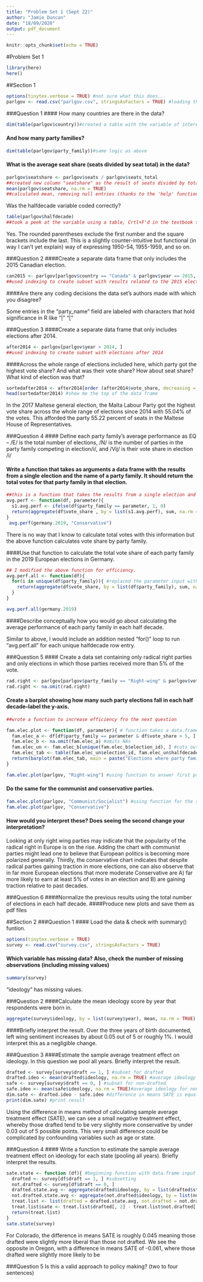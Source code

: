 ```yaml
---
title: "Problem Set 1 (Sept 22)"
author: "Jamie Duncan"
date: "18/09/2020"
output: pdf_document
---
```


```r
knitr::opts_chunk$set(echo = TRUE)
```

#Problem Set 1

```r
library(here)
here()
```

##Section 1
```r
options(tinytex.verbose = TRUE) #not sure what this does...
parlgov <- read.csv("parlgov.csv", stringsAsFactors = TRUE) #loading the data set, which I downloaded into my working directory
```

###Question 1
#### How many countries are there in the data?
```r
dim(table(parlgov$country))#created a table with the variable of interest and used the dimension function to tell me how many table entries there are
```
#### And how many party families?
```r
dim(table(parlgov$party_family))#same logic as above
```

#### What is the average seat share (seats divided by seat total) in the data?
```r
parlgov$seatshare <- parlgov$seats / parlgov$seats_total 
##created new column "seatshare" as the result of seats divided by total seats
mean(parlgov$seatshare, na.rm = TRUE)
##calculated mean, removing null entries (thanks to the 'help' function)
```

Was the halfdecade variable coded correctly?
```r
table(parlgov$halfdecade)
##took a peek at the variable using a table, Crtl+F'd in the textbook to verify accuracy
```
Yes. The rounded parentheses exclude the first number and the square brackets include the last. This is a slightly counter-intuitive but functional (in way I can't yet explain) way of expressing 1950-54, 1955-1959, and so on. 

###Question 2
####Create a separate data frame that only includes the 2015 Canadian election.

```r
can2015 <- parlgov[parlgov$country == "Canada" & parlgov$year == 2015, ] 
##used indexing to create subset with results related to the 2015 election in Canada
```

####Are there any coding decisions the data set’s authors made with which you disagree?

Some entries in the "party_name" field are labeled with characters that hold significance in R like "|" "["

###Question 3
####Create a separate data frame that only includes elections after 2014.

```r
after2014 <- parlgov[parlgov$year > 2014, ]
##used indexing to create subset with elections after 2014
```

####Across the whole range of elections included here, which party got the highest vote share? And what was their vote share? How about seat share? What kind of election was that?
```r
sortedafter2014 <- after2014[order (after2014$vote_share, decreasing = TRUE), ] ## ordered by vote share 
head(sortedafter2014) #show me the top of the data frame

```
In the 2017 Maltese general election, the Malta Labour Party got the highest vote share across the whole range of elections since 2014 with 55.04% of the votes. This afforded the party 55.22 percent of seats in the Maltese House of Representatives.

###Question 4
#### Define each party family's average performance as EQ -- /E/ is the total number of elections, /N/ is the number of parties in the party family competing in election/i/, and /Vij/ is their vote share in election /i/

#### Write a function that takes as arguments a data frame with the results from a single election and the name of a party family. It should return the total votes for that party family in that election.

```r

##this is a function that takes the results from a single election and the name of the party family
avg.perf <- function(df, parameter){  
  s1.avg.perf <- ifelse(df$party_family == parameter, 1, 0)
  return(aggregate(df$vote_share , by = list(s1.avg.perf), sum, na.rm = TRUE)[2, 2])
}
 avg.perf(germany.2019, "Conservative")
```
There is no way that I know to calculate total votes with this information but the above function calculates vote share by party family.

####Use that function to calculate the total vote share of each party family in the 2019 European elections in Germany.
```r
## I modified the above function for efficiency.
avg.perf.all <- function(df){
  for(i in unique(df$party_family)){ #replaced the parameter input with a for() loop
    return(aggregate(df$vote_share, by = list(df$party_family), sum, na.rm = TRUE)) #modified return to refer to df
  }
}

avg.perf.all(germany.2019)
```

####Describe conceptually how you would go about calculating the average performance of each party family in each half decade.

Similar to above, I would include an addition nested "for()" loop to run "avg.perf.all" for each unique halfdecade row entry.

###Question 5
#### Create a data set containing only radical right parties and only elections in which those parties received more than 5% of the vote.

```r
rad.right <- parlgov[parlgov$party_family == "Right-wing" & parlgov$vote_share > 5, ]
rad.right <- na.omit(rad.right)
```

#### Create a barplot showing how many such party elections fall in each half decade--label the y-axis.

```r

##wrote a function to increase efficiency fro the next question

fam.elec.plot <- function(df, parameter){ # function takes a data.frame (parlgov) and a parameter (party_family)
  fam.elec_a <- df[df$party_family == parameter & df$vote_share > 5, ] #subsets the dataframe by the parameter, excluding instances with a vote share less than 5%
  fam.elec_b <- na.omit(fam.elec_a) #omits NAs
  fam.elec_un <- fam.elec_b[unique(fam.elec_b$election_id), ] #cuts out duplicate election ids in case multiple far-right parties achieved votes shares of higher that 5% (we are just counting elections in which this happened not how many parties managed to do it)
  fam.elec_tab <- table(fam.elec_un$election_id, fam.elec_un$halfdecade) #creating a table with election_ids and halfdecades
  return(barplot(fam.elec_tab, main = paste("Elections where party family achieved > 5% of votes:", parameter), xlab = "Halfdecade", ylab = "Elections")) #outputting a barplot
}

fam.elec.plot(parlgov, "Right-wing") #using function to answer first part of this question

```

#### Do the same for the communist and conservative parties.

```r
fam.elec.plot(parlgov, "Communist/Socialist") #using function for the second part of this question
fam.elec.plot(parlgov, "Conservative")
```


#### How would you interpret these? Does seeing the second change your interpretation?
Looking at only right wing parties may indicate that the popularity of the radical right in Europe is on the rise. Adding the chart with communist parties might lead one to believe that European politics is becoming more polarized generally. Thirdly, the conservative chart indicates that despite radical parties gaining traction in more elections, one can also observe that in far more European elections that more moderate Conservative are A) far more likely to earn at least 5% of votes in an election and B) are gaining traction relative to past decades.

###Question 6
####Normalize the previous results using the total number of elections in each half decade.
####Produce new plots and save them as pdf files

##Section 2
###Question 1
#### Load the data & check with summary() funtion.
```r
options(tinytex.verbose = TRUE)
survey <- read.csv("survey.csv", stringsAsFactors = TRUE)
```
#### Which variable has missing data? Also, check the number of missing observations (including missing values)
```r
summary(survey)
```
"ideology" has missing values.

###Question 2
####Calculate the mean ideology score by year that respondents were born in.

```r
aggregate(survey$ideology, by = list(survey$year), mean, na.rm = TRUE) #aggregate ideology by year while removing NAs
```
####Briefly interpret the result.
Over the three years of birth documented, left wing sentiment increases by about 0.05 out of 5 or roughly 1%. I would interpret this as a negligible change.

###Question 3
####Estimate the sample average treatment effect on ideology. In this question we pool all years. Briefly interpret the result.

```r
drafted <- survey[survey$draft == 1, ] #subset for drafted
drafted.ideo <- mean(drafted$ideology, na.rm = TRUE) #average ideology for drafted
safe <- survey[survey$draft == 0, ] #subset for non-drafted
safe.ideo <- mean(safe$ideology, na.rm = TRUE)#average ideology for non-drafted
dim.sate <- drafted.ideo - safe.ideo #difference in means SATE is equal to average treated minus average non-treated
print(dim.sate) #print result
```

Using the difference in means method of calculating sample average treatment effect (SATE), we can see a small negative treatment effect, whereby those drafted tend to be very slightly more conservative by under 0.03 out of 5 possible points. This very small difference could be complicated by confounding variables such as age or state.

###Question 4
#### Write a function to estimate the sample average treatment effect on ideology for each state (pooling all years). Briefly interpret the results.

```r
sate.state <- function (df){ #beginning function with data.frame input
  drafted <- survey[df$draft == 1, ] #subsetting 
  not.drafted <- survey[df$draft == 0, ]
  drafted.state.avg <- aggregate(drafted$ideology, by = list(drafted$state), mean, na.rm = TRUE)
  not.drafted.state.avg <- aggregate(not.drafted$ideology, by = list(not.drafted$state), mean, na.rm = TRUE)
  treat.list <- list(drafted = drafted.state.avg, not.drafted = not.drafted.state.avg)
  treat.list$sate <- treat.list$drafted[, 2] - treat.list$not.drafted[, 2]
  return(treat.list)
} 
sate.state(survey) 

```
For Colorado, the difference in means SATE is roughly 0.045 meaning those drafted were slightly more liberal than those not drafted. We see the opposite in Oregon, with a difference in means SATE of -0.061, where those drafted were slightly more likely to be 


###Question 5
Is this a valid approach to policy making? (two to four sentences)


